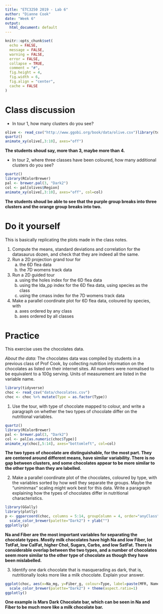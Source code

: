 ```yaml
---
title: "ETC3250 2019 - Lab 6"
author: "Dianne Cook"
date: "Week 6"
output:
  html_document: default
---
```


```r
knitr::opts_chunk$set(
  echo = FALSE,
  message = FALSE,
  warning = FALSE,
  error = FALSE, 
  collapse = TRUE,
  comment = "#",
  fig.height = 4,
  fig.width = 6,
  fig.align = "center",
  cache = FALSE
)
```


# Class discussion 

- In tour 1, how many clusters do you see?

```r
olive <- read_csv("http://www.ggobi.org/book/data/olive.csv")library(tourr)
quartz()
animate_xy(olive[,3:10], axes="off")
```

**The students shoud say, more than 3, maybe more than 4.**

- In tour 2, where three classes have been coloured, how many additional clusters do you see?

```r
quartz()
library(RColorBrewer)
pal <- brewer.pal(3, "Dark2")
col <- pal[olives$Region]
animate_xy(olive[,3:10], axes="off", col=col)
```

**The students shoud be able to see that the purple group breaks into three clusters and the orange group breaks into two.**

# Do it yourself

This is basically replicating the plots made in the class notes. 

1. Compute the means, standard deviations and correlation for the datasaurus dozen, and check that they are indeed all the same.
2. Run a 2D projection grand tour for
    a. the 6D flea data
    b. the 7D womens track data
3. Run a 2D guided tour 
    a. using the holes index for the 6D flea data
    b. using the lda_pp index for the 6D flea data, using species as the class
    c. using the cmass index for the 7D womens track data
4. Make a parallel coordinate plot for 6D flea data, coloured by species, with
    a. axes ordered by any class
    b. axes ordered by all classes

# Practice

This exercise uses the chocolates data. 

*About the data:* The chocolates data was compiled by students in a previous class of Prof Cook, by collecting nutrition information on the chocolates as listed on their internet sites. All numbers were normalised to be equivalent to a 100g serving. Units of measurement are listed in the variable name.

```r
library(tidyverse)
choc <- read_csv("data/chocolates.csv")
choc <- choc %>% mutate(Type = as.factor(Type))
```

1. Use the tour, with type of chocolate mapped to colour, and write a paragraph on whether the two types of chocolate differ on the nutritional variables. 

```r
quartz()
library(RColorBrewer)
pal <- brewer.pal(3, "Dark2")
col <- pal[as.numeric(choc$Type)]
animate_xy(choc[,5:14], axes="bottomleft", col=col)
```

**The two types of chocolate are distinguishable, for the most part. They are centered around different means, have similar variability. There is no gap between clusters, and some chocolates appear to be more similar to the other type than they are labelled.**

2. Make a parallel coordinate plot of the chocolates, coloured by type, with the variables sorted by how well they separate the groups. Maybe the "uniminmax" scaling might work best for this data. Write a paragraph explaining how the types of chocolates differ in nutritional characteristics.

```r
library(GGally)
library(plotly)
p <- ggparcoord(choc, columns = 5:14, groupColumn = 4, order="anyClass", scale="uniminmax") +
  scale_color_brewer(palette="Dark2") + ylab("")
ggplotly(p)
```

**Na and Fiber are the most important variables for separating the chocolate types. Mostly milk chocolates have high Na and low Fiber, lot TotFat, low CalFat, higher Chol, Sugars, Carbs, and low SatFat. There is considerable overlap between the two types, and a number of chocolates seem more similar to the other type of chocolate as though they have been mislabelled.**

3. Identify one dark chocolate that is masquerading as dark, that is, nutritionally looks more like a milk chocolate. Explain your answer. 

```r
ggplot(choc, aes(x=Na_mg, y=Fiber_g, colour=Type, label=paste(MFR, Name))) + geom_point() +
  scale_color_brewer(palette="Dark2") + theme(aspect.ratio=1)
ggplotly()
```

**One example is Mars Dark Chocolate bar, which can be seen in Na and Fiber to be much more like a milk chocolate bar.**
